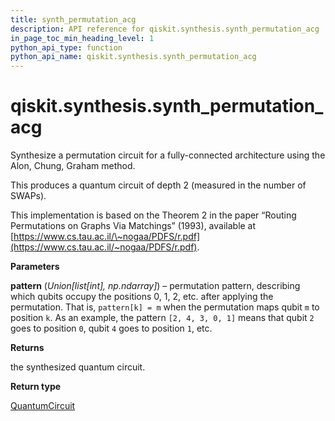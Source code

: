 ```yaml
---
title: synth_permutation_acg
description: API reference for qiskit.synthesis.synth_permutation_acg
in_page_toc_min_heading_level: 1
python_api_type: function
python_api_name: qiskit.synthesis.synth_permutation_acg
---
```


# qiskit.synthesis.synth\_permutation\_acg

<Function id="qiskit.synthesis.synth_permutation_acg" github="https://github.com/qiskit/qiskit/tree/stable/0.23/qiskit/synthesis/permutation/permutation_full.py" signature="synth_permutation_acg(pattern)">
  Synthesize a permutation circuit for a fully-connected architecture using the Alon, Chung, Graham method.

  This produces a quantum circuit of depth 2 (measured in the number of SWAPs).

  This implementation is based on the Theorem 2 in the paper “Routing Permutations on Graphs Via Matchings” (1993), available at [https://www.cs.tau.ac.il/\~nogaa/PDFS/r.pdf](https://www.cs.tau.ac.il/~nogaa/PDFS/r.pdf).

  **Parameters**

  **pattern** (*Union\[list\[int], np.ndarray]*) – permutation pattern, describing which qubits occupy the positions 0, 1, 2, etc. after applying the permutation. That is, `pattern[k] = m` when the permutation maps qubit `m` to position `k`. As an example, the pattern `[2, 4, 3, 0, 1]` means that qubit `2` goes to position `0`, qubit `4` goes to position `1`, etc.

  **Returns**

  the synthesized quantum circuit.

  **Return type**

  [QuantumCircuit](qiskit.circuit.QuantumCircuit "qiskit.circuit.QuantumCircuit")
</Function>


